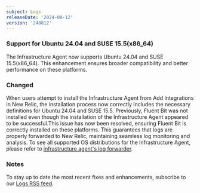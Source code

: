 ```yaml
---
subject: Logs
releaseDate: '2024-08-12'
version: '240812'
---
```


### Support for Ubuntu 24.04 and SUSE 15.5(x86_64) 

The Infrastructure Agent now supports Ubuntu 24.04 and SUSE 15.5(x86_64). This enhancement ensures broader compatibility and better performance on these platforms.

### Changed

When users attempt to install the Infrastructure Agent from Add Integrations in New Relic, the installation process now correctly includes the necessary definitions for Ubuntu 24.04 and SUSE 15.5. Previously, Fluent Bit was not installed even though the installation of the Infrastructure Agent appeared to be successful.This issue has now been resolved, ensuring Fluent Bit is correctly installed on these platforms. This guarantees that logs are properly forwarded to New Relic, maintaining seamless log monitoring and analysis. To see all supported OS distributions for the Infrastructure Agent, please refer to [infrastructure agent's log forwarder](/docs/logs/enable-log-management-new-relic/enable-log-monitoring-new-relic/forward-your-logs-using-infrastructure-agent/).

### Notes

To stay up to date the most recent fixes and enhancements, subscribe to our [Logs RSS feed](/docs/release-notes/logs-release-notes/).
